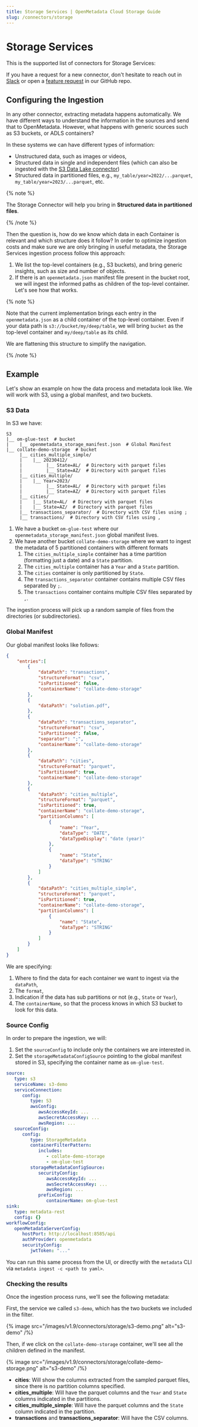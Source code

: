```yaml
---
title: Storage Services | OpenMetadata Cloud Storage Guide
slug: /connectors/storage
---
```




# Storage Services

This is the supported list of connectors for Storage Services:

<ConnectorsList />

If you have a request for a new connector, don't hesitate to reach out in [Slack](https://slack.open-metadata.org/) or
open a [feature request](https://github.com/open-metadata/OpenMetadata/issues/new/choose) in our GitHub repo.

## Configuring the Ingestion

In any other connector, extracting metadata happens automatically. We have different ways to understand the information
in the sources and send that to OpenMetadata. However, what happens with generic sources such as S3 buckets, or ADLS containers?

In these systems we can have different types of information:
- Unstructured data, such as images or videos,
- Structured data in single and independent files (which can also be ingested with the [S3 Data Lake connector](/connectors/database/s3-datalake))
- Structured data in partitioned files, e.g., `my_table/year=2022/...parquet`, `my_table/year=2023/...parquet`, etc.

{% note %}

The Storage Connector will help you bring in **Structured data in partitioned files**.

{% /note %}

Then the question is, how do we know which data in each Container is relevant and which structure does it follow? In order to
optimize ingestion costs and make sure we are only bringing in useful metadata, the Storage Services ingestion process
follow this approach:

1. We list the top-level containers (e.g., S3 buckets), and bring generic insights, such as size and number of objects.
2. If there is an `openmetadata.json` manifest file present in the bucket root, we will ingest the informed paths
   as children of the top-level container. Let's see how that works.

{% note %}

Note that the current implementation brings each entry in the `openmetadata.json` as a child container of the
top-level container. Even if your data path is `s3://bucket/my/deep/table`, we will bring `bucket` as the top-level
container and `my/deep/table` as its child.

We are flattening this structure to simplify the navigation.

{% /note %}

<Manifest />

## Example

Let's show an example on how the data process and metadata look like. We will work with S3, using a global manifest,
and two buckets.

### S3 Data

In S3 we have:

```
S3
|__ om-glue-test  # bucket
|    |__ openmetadata_storage_manifest.json  # Global Manifest
|__ collate-demo-storage  # bucket
     |__ cities_multiple_simple/
     |    |__ 20230412/
     |         |__ State=AL/  # Directory with parquet files
     |         |__ State=AZ/  # Directory with parquet files
     |__ cities_multiple/
     |    |__ Year=2023/ 
     |         |__ State=AL/  # Directory with parquet files
     |         |__ State=AZ/  # Directory with parquet files
     |__ cities/
     |    |__ State=AL/  # Directory with parquet files
     |    |__ State=AZ/  # Directory with parquet files
     |__ transactions_separator/  # Directory with CSV files using ;
     |__ transactions/  # Directory with CSV files using ,
```

1. We have a bucket `om-glue-test` where our `openmetadata_storage_manifest.json` global manifest lives.
2. We have another bucket `collate-demo-storage` where we want to ingest the metadata of 5 partitioned containers with different formats
   1. The `cities_multiple_simple` container has a time partition (formatting just a date) and a `State` partition.
   2. The `cities_multiple` container has a `Year` and a `State` partition.
   3. The `cities` container is only partitioned by `State`.
   4. The `transactions_separator` container contains multiple CSV files separated by `;`.
   5. The `transactions` container contains multiple CSV files separated by `,`.

The ingestion process will pick up a random sample of files from the directories (or subdirectories).

### Global Manifest

Our global manifest looks like follows:

```json
{
    "entries":[
        {
            "dataPath": "transactions",
            "structureFormat": "csv",
            "isPartitioned": false,
            "containerName": "collate-demo-storage"
        },
        {
            "dataPath": "solution.pdf",
        },
        {
            "dataPath": "transactions_separator",
            "structureFormat": "csv",
            "isPartitioned": false,
            "separator": ";",
            "containerName": "collate-demo-storage"
        },
        {
            "dataPath": "cities",
            "structureFormat": "parquet",
            "isPartitioned": true,
            "containerName": "collate-demo-storage"
        },
        {
            "dataPath": "cities_multiple",
            "structureFormat": "parquet",
            "isPartitioned": true,
            "containerName": "collate-demo-storage",
            "partitionColumns": [
                {
                    "name": "Year",
                    "dataType": "DATE",
                    "dataTypeDisplay": "date (year)"
                },
                {
                    "name": "State",
                    "dataType": "STRING"
                }
            ]
        },
        {
            "dataPath": "cities_multiple_simple",
            "structureFormat": "parquet",
            "isPartitioned": true,
            "containerName": "collate-demo-storage",
            "partitionColumns": [
                {
                    "name": "State",
                    "dataType": "STRING"
                }
            ]
        }
    ]
}
```

We are specifying:
1. Where to find the data for each container we want to ingest via the `dataPath`,
2. The `format`,
3. Indication if the data has sub partitions or not (e.g., `State` or `Year`),
4. The `containerName`, so that the process knows in which S3 bucket to look for this data.

### Source Config

In order to prepare the ingestion, we will:
1. Set the `sourceConfig` to include only the containers we are interested in.
2. Set the `storageMetadataConfigSource` pointing to the global manifest stored in S3, specifying the container name as `om-glue-test`.

```yaml
source:
   type: s3
   serviceName: s3-demo
   serviceConnection:
      config:
         type: S3
         awsConfig:
            awsAccessKeyId: ... 
            awsSecretAccessKey: ... 
            awsRegion: ...
   sourceConfig:
      config:
         type: StorageMetadata
         containerFilterPattern:
            includes:
               - collate-demo-storage
               - om-glue-test
         storageMetadataConfigSource:
            securityConfig:
               awsAccessKeyId: ...
               awsSecretAccessKey: ...
               awsRegion: ...
            prefixConfig:
               containerName: om-glue-test
sink:
   type: metadata-rest
   config: {}
workflowConfig:
   openMetadataServerConfig:
      hostPort: http://localhost:8585/api
      authProvider: openmetadata
      securityConfig:
         jwtToken: "..."
```

You can run this same process from the UI, or directly with the `metadata` CLI via `metadata ingest -c <path to yaml>`.

### Checking the results

Once the ingestion process runs, we'll see the following metadata:

First, the service we called `s3-demo`, which has the two buckets we included in the filter.

{% image src="/images/v1.9/connectors/storage/s3-demo.png" alt="s3-demo" /%}

Then, if we click on the `collate-demo-storage` container, we'll see all the children defined in the manifest.

{% image src="/images/v1.9/connectors/storage/collate-demo-storage.png" alt="s3-demo" /%}

- **cities**: Will show the columns extracted from the sampled parquet files, since there is no partition columns specified.
- **cities_multiple**: Will have the parquet columns and the `Year` and `State` columns indicated in the partitions.
- **cities_multiple_simple**: Will have the parquet columns and the `State` column indicated in the partition.
- **transactions** and **transactions_separator**: Will have the CSV columns.
